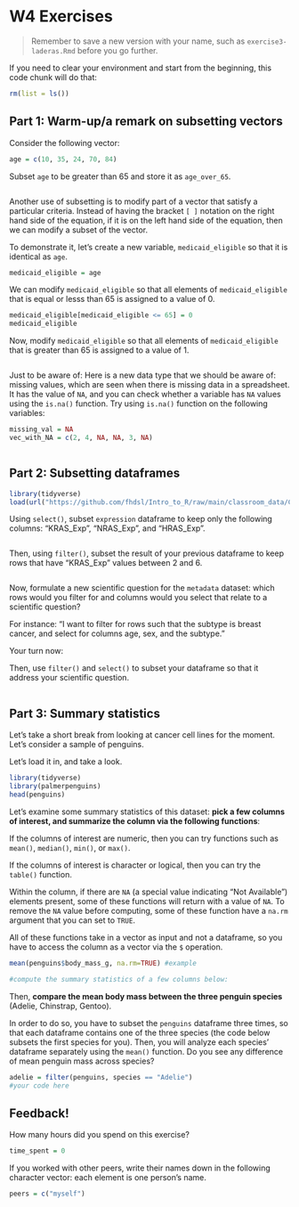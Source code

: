 # W4 Exercises

> Remember to save a new version with your name, such as `exercise3-laderas.Rmd` before you go further.

If you need to clear your environment and start from the beginning, this code chunk will do that:

```r
rm(list = ls())
```

## Part 1: Warm-up/a remark on subsetting vectors

Consider the following vector:

```r
age = c(10, 35, 24, 70, 84)
```

Subset `age` to be greater than 65 and store it as `age_over_65`.

```r

```

Another use of subsetting is to modify part of a vector that satisfy a particular criteria. Instead of having the bracket `[ ]` notation on the right hand side of the equation, if it is on the left hand side of the equation, then we can modify a subset of the vector.

To demonstrate it, let's create a new variable, `medicaid_eligible` so that it is identical as `age`.

```r
medicaid_eligible = age
```

We can modify `medicaid_eligible` so that all elements of `medicaid_eligible` that is equal or lesss than 65 is assigned to a value of 0.

```r
medicaid_eligible[medicaid_eligible <= 65] = 0
medicaid_eligible
```

Now, modify `medicaid_eligible` so that all elements of `medicaid_eligible` that is greater than 65 is assigned to a value of 1.

```r

```

Just to be aware of: Here is a new data type that we should be aware of: missing values, which are seen when there is missing data in a spreadsheet. It has the value of `NA`, and you can check whether a variable has `NA` values using the `is.na()` function. Try using `is.na()` function on the following variables:

```r
missing_val = NA
vec_with_NA = c(2, 4, NA, NA, 3, NA)
```

```r

```

## Part 2: Subsetting dataframes

```r
library(tidyverse)
load(url("https://github.com/fhdsl/Intro_to_R/raw/main/classroom_data/CCLE.RData"))
```

Using `select()`, subset `expression` dataframe to keep only the following columns: "KRAS_Exp", "NRAS_Exp", and "HRAS_Exp".

```r

```

Then, using `filter()`, subset the result of your previous dataframe to keep rows that have "KRAS_Exp" values between 2 and 6.

```r

```

Now, formulate a new scientific question for the `metadata` dataset: which rows would you filter for and columns would you select that relate to a scientific question?

For instance: "I want to filter for rows such that the subtype is breast cancer, and select for columns age, sex, and the subtype."

Your turn now:

Then, use `filter()` and `select()` to subset your dataframe so that it address your scientific question.

```r

```

## Part 3: Summary statistics

Let's take a short break from looking at cancer cell lines for the moment. Let's consider a sample of penguins.

Let's load it in, and take a look.

```r
library(tidyverse)
library(palmerpenguins)
head(penguins)
```

Let's examine some summary statistics of this dataset: **pick a few columns of interest, and summarize the column via the following functions**:

If the columns of interest are numeric, then you can try functions such as `mean()`, `median()`, `min()`, or `max()`.

If the columns of interest is character or logical, then you can try the `table()` function.

Within the column, if there are `NA` (a special value indicating "Not Available") elements present, some of these functions will return with a value of `NA`. To remove the `NA` value before computing, some of these function have a `na.rm` argument that you can set to `TRUE`.

All of these functions take in a vector as input and not a dataframe, so you have to access the column as a vector via the `$` operation.

```r
mean(penguins$body_mass_g, na.rm=TRUE) #example

#compute the summary statistics of a few columns below:

```

Then, **compare the mean body mass between the three penguin species** (Adelie, Chinstrap, Gentoo).

In order to do so, you have to subset the `penguins` dataframe three times, so that each dataframe contains one of the three species (the code below subsets the first species for you). Then, you will analyze each species' dataframe separately using the `mean()` function. Do you see any difference of mean penguin mass across species?

```r
adelie = filter(penguins, species == "Adelie")
#your code here

```

## Feedback!

How many hours did you spend on this exercise?

```r
time_spent = 0 
```

If you worked with other peers, write their names down in the following character vector: each element is one person's name.

```r
peers = c("myself")
```
